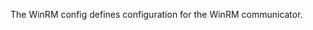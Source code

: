 <!-- Code generated from the comments of the WinRM struct in packer-plugin-sdk/communicator/config.go; DO NOT EDIT MANUALLY -->

The WinRM config defines configuration for the WinRM communicator.
